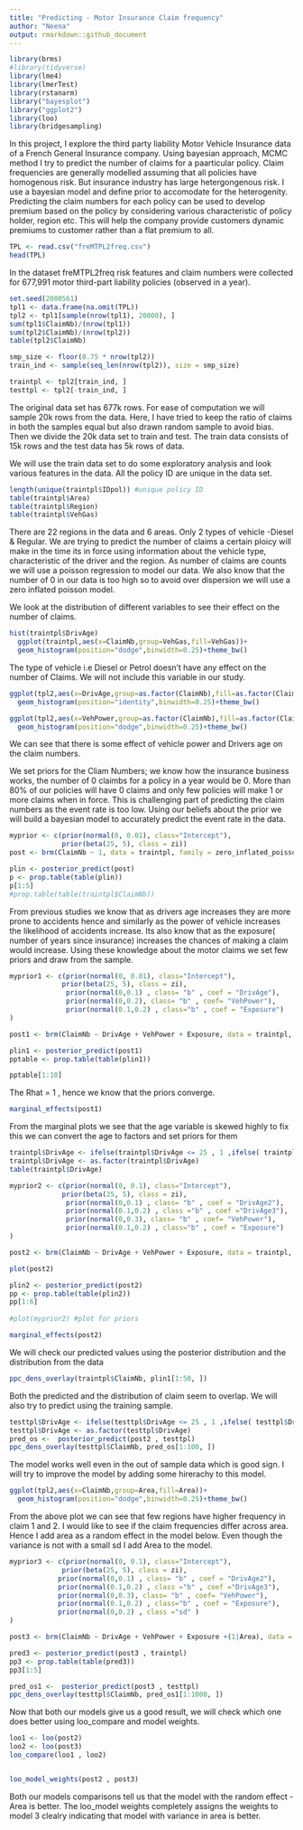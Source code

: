 ```yaml
---
title: "Predicting - Motor Insurance Claim frequency"
author: "Neena"
output: rmarkdown::github_document
---
```


```r
library(brms)
#library(tidyverse)
library(lme4)
library(lmerTest)
library(rstanarm)
library("bayesplot")
library("ggplot2")
library(loo)
library(bridgesampling)
```

In this project, I explore the third party liability Motor Vehicle Insurance data of a French General Insurance company. Using bayesian approach,  MCMC method I try to predict the number of claims for a paarticular policy. Claim frequencies are generally modelled assuming that all policies have homogenous risk. But insurance industry has large hetergongenous risk. I use a bayesian model and define prior to accomodate for the heterogenity. Predicting the claim numbers for each policy can be used to develop premium based on the policy by considering various characteristic of policy holder, region etc. This will help the company provide customers dynamic premiums to customer rather than a flat premium to all. 


```r
TPL <- read.csv("freMTPL2freq.csv")
head(TPL)
```
In the dataset freMTPL2freq risk features and claim numbers were collected for 677,991 motor third-part liability policies (observed in a year). 

```r
set.seed(2000561)
tpl1 <- data.frame(na.omit(TPL))
tpl2 <- tpl1[sample(nrow(tpl1), 20000), ]
sum(tpl1$ClaimNb)/(nrow(tpl1))
sum(tpl2$ClaimNb)/(nrow(tpl2))
table(tpl2$ClaimNb)
```

```r
smp_size <- floor(0.75 * nrow(tpl2))
train_ind <- sample(seq_len(nrow(tpl2)), size = smp_size)

traintpl <- tpl2[train_ind, ]
testtpl <- tpl2[-train_ind, ]

```


The original data set has 677k rows. For ease of computation we will sample 20k rows from the data. Here, I have tried to keep the ratio of claims in both the samples equal but also drawn random sample to avoid bias. Then we divide the 20k data set to train and test. The train data consists of 15k rows and the test data has 5k rows of data.  

We will use the train data set to do some exploratory analysis and look various features in the data. All the policy ID are unique in the data set.

```r
length(unique(traintpl$IDpol)) #unique policy ID
table(traintpl$Area)
table(traintpl$Region)
table(traintpl$VehGas)
```

There are 22 regions in the data and 6 areas. Only 2 types of vehicle -Diesel & Regular. We are trying to predict the number of claims a certain ploicy will make in the time its in force using information about the vehicle type, characteristic of the driver and the region. As number of claims are counts we will use a poisson regression to model our data. We also know that the number of 0 in our data is too high so to avoid over dispersion we will use a zero inflated poisson model.

We look at the distribution of different variables to see their effect on the number of claims.
```r
hist(traintpl$DrivAge)
  ggplot(traintpl,aes(x=ClaimNb,group=VehGas,fill=VehGas))+
  geom_histogram(position="dodge",binwidth=0.25)+theme_bw()
```
The type of vehicle i.e Diesel or Petrol doesn't have any effect on the number of Claims. We will not include this variable in our study.

```r
ggplot(tpl2,aes(x=DrivAge,group=as.factor(ClaimNb),fill=as.factor(ClaimNb)))+
  geom_histogram(position="identity",binwidth=0.25)+theme_bw()

ggplot(tpl2,aes(x=VehPower,group=as.factor(ClaimNb),fill=as.factor(ClaimNb)))+
  geom_histogram(position="dodge",binwidth=0.25)+theme_bw()

```
We can see that there is some effect of vehicle power and Drivers age on the claim numbers.

We set priors for the Cliam Numbers; we know how the insurance business works, the number of 0 claimbs for a policy in a year would be 0. More than 80% of our policies will have 0 claims and only few policies will make 1 or more claims when in force. This is challenging part of predicting the claim numbers as the event rate is too low. Using our beliefs about the prior we will build a bayesian model to accurately predict the event rate in the data.

```r
myprior <- c(prior(normal(0, 0.01), class="Intercept"),
             prior(beta(25, 5), class = zi))
post <- brm(ClaimNb ~ 1, data = traintpl, family = zero_inflated_poisson, sample_prior = "only" , prior = myprior )

plin <- posterior_predict(post)
p <- prop.table(table(plin))
p[1:5]
#prop.table(table(traintpl$ClaimNb))
```


From  previous studies we know that as drivers age increases they are more prone to accidents hence and similarly as the power of vehicle increases the likelihood of accidents increase. Its also know that as the exposure( number of years since insurance) increases the chances of making a claim would increase. Using these knowledge about the motor claims we set few priors and draw from the sample.
```r
myprior1 <- c(prior(normal(0, 0.01), class="Intercept"),
             prior(beta(25, 5), class = zi),
              prior(normal(0,0.1) , class= "b" , coef = "DrivAge"),
              prior(normal(0,0.2), class= "b" , coef= "VehPower"),
              prior(normal(0.1,0.2) , class="b" , coef = "Exposure")
)

post1 <- brm(ClaimNb ~ DrivAge + VehPower + Exposure, data = traintpl, family = zero_inflated_poisson , prior = myprior1, control = list(adapt_delta = 0.9))
```


```r

plin1 <- posterior_predict(post1)
pptable <- prop.table(table(plin1))

pptable[1:10]
```


The Rhat = 1 , hence we know that the priors converge.

```r
marginal_effects(post1)
```


From the marginal plots we see that the age variable is skewed highly to fix this we can convert the age to factors and set priors for them

```r
traintpl$DrivAge <- ifelse(traintpl$DrivAge <= 25 , 1 ,ifelse( traintpl$DrivAge > 25 & traintpl$DrivAge <= 65 ,2 , 3))
traintpl$DrivAge <- as.factor(traintpl$DrivAge)
table(traintpl$DrivAge)
```

```r
myprior2 <- c(prior(normal(0, 0.1), class="Intercept"),
             prior(beta(25, 5), class = zi),
              prior(normal(0,0.1) , class= "b" , coef = "DrivAge2"),
              prior(normal(0.1,0.2) , class ="b" , coef ="DrivAge3"),
              prior(normal(0,0.3), class= "b" , coef= "VehPower"),
              prior(normal(0.1,0.2) , class="b" , coef = "Exposure")
)

post2 <- brm(ClaimNb ~ DrivAge + VehPower + Exposure, data = traintpl, family = zero_inflated_poisson , prior = myprior2  , control = list(adapt_delta = 0.9))
```


```r
plot(post2)

plin2 <- posterior_predict(post2)
pp <- prop.table(table(plin2))
pp[1:6]
 
#plot(myprior2) #plot for priors

marginal_effects(post2)
```

We will check our predicted values using the posterior distribution and the distribution from the data

```r
ppc_dens_overlay(traintpl$ClaimNb, plin1[1:50, ])
```


Both the predicted and the distribution of claim seem to overlap. We will also try to predict using the training sample.


```r
testtpl$DrivAge <- ifelse(testtpl$DrivAge <= 25 , 1 ,ifelse( testtpl$DrivAge > 25 & testtpl$DrivAge <= 65 ,2 , 3))
testtpl$DrivAge <- as.factor(testtpl$DrivAge)
pred_os <-  posterior_predict(post2 , testtpl)
ppc_dens_overlay(testtpl$ClaimNb, pred_os[1:100, ])
```

The model works well even in the out of sample data which is good sign. I will try to improve the model by adding some hirerachy to this model.

```r
ggplot(tpl2,aes(x=ClaimNb,group=Area,fill=Area))+
  geom_histogram(position="dodge",binwidth=0.25)+theme_bw()
```

From the above plot we can see that few regions have higher frequency in claim 1 and 2. I would like to see if the claim frequencies differ across area. Hence I add area as a random effect in the model below. Even though the variance is not with a small sd I add Area to the model.


```r
myprior3 <- c(prior(normal(0, 0.1), class="Intercept"),
             prior(beta(25, 5), class = zi),
            prior(normal(0,0.1) , class= "b" , coef = "DrivAge2"),
            prior(normal(0.1,0.2) , class ="b" , coef ="DrivAge3"),
            prior(normal(0,0.3), class= "b" , coef= "VehPower"),
            prior(normal(0.1,0.2) , class="b" , coef = "Exposure"),
            prior(normal(0,0.2) , class ="sd" )
)

post3 <- brm(ClaimNb ~ DrivAge + VehPower + Exposure +(1|Area), data = traintpl, family = zero_inflated_poisson , prior = myprior3 , control = list(adapt_delta = 0.9))
```


```r
pred3 <- posterior_predict(post3 , traintpl)
pp3 <- prop.table(table(pred3))
pp3[1:5]

```

```r
pred_os1 <-  posterior_predict(post3 , testtpl)
ppc_dens_overlay(testtpl$ClaimNb, pred_os1[1:1000, ])

```


Now that both our models give us a good result, we will check which one does better using loo_compare and model weights.

```r
loo1 <- loo(post2)
loo2 <- loo(post3)
loo_compare(loo1 , loo2)
```

```python

```

```r
loo_model_weights(post2 , post3)
```

Both our models comparisons tell us that the model with the random effect - Area is better. The loo_model weights completely assigns the weights to model 3 clealry indicating that model with variance in area is better.

